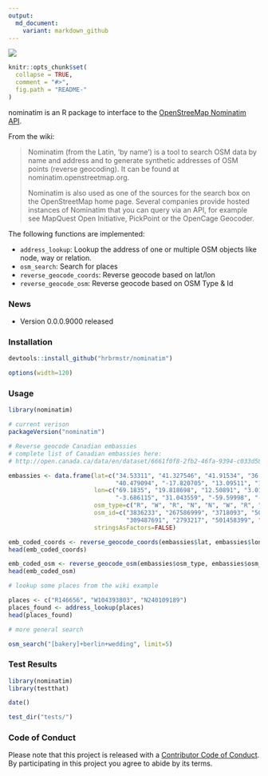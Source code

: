 ```yaml
---
output:
  md_document:
    variant: markdown_github
---
```


![](nominatim.png)

<!-- README.md is generated from README.Rmd. Please edit that file -->

```r
knitr::opts_chunk$set(
  collapse = TRUE,
  comment = "#>",
  fig.path = "README-"
)
```

nominatim is an R package to interface to the [OpenStreeMap Nominatim API](http://wiki.openstreetmap.org/wiki/Nominatim).

From the wiki:

>Nominatim (from the Latin, 'by name') is a tool to search OSM data by name and address and to generate synthetic addresses of OSM points (reverse geocoding). It can be found at nominatim.openstreetmap.org.
>
>Nominatim is also used as one of the sources for the search box on the OpenStreetMap home page. Several companies provide hosted instances of Nominatim that you can query via an API, for example see MapQuest Open Initiative, PickPoint or the OpenCage Geocoder.

The following functions are implemented:

- `address_lookup`:	Lookup the address of one or multiple OSM objects like node, way or relation.
- `osm_search`:	Search for places
- `reverse_geocode_coords`:	Reverse geocode based on lat/lon
- `reverse_geocode_osm`:	Reverse geocode based on OSM Type & Id

### News

- Version 0.0.0.9000 released

### Installation

```r
devtools::install_github("hrbrmstr/nominatim")
```

```r
options(width=120)
```

### Usage

```r
library(nominatim)

# current verison
packageVersion("nominatim")

# Reverse geocode Canadian embassies
# complete list of Canadian embassies here:
# http://open.canada.ca/data/en/dataset/6661f0f8-2fb2-46fa-9394-c033d581d531

embassies <- data.frame(lat=c("34.53311", "41.327546", "41.91534", "36.76148", "-13.83282",
                              "40.479094", "-17.820705", "13.09511", "13.09511"),
                        lon=c("69.1835", "19.818698", "12.50891", "3.0166", "-171.76462",
                              "-3.686115", "31.043559", "-59.59998", "-59.59998"),
                        osm_type=c("R", "W", "R", "N", "N", "W", "R", "N", "N"),
                        osm_id=c("3836233", "267586999", "3718093", "501522082", "305640297",
                                 "309487691", "2793217", "501458399", "501458399"),
                        stringsAsFactors=FALSE)

emb_coded_coords <- reverse_geocode_coords(embassies$lat, embassies$lon)
head(emb_coded_coords)

emb_coded_osm <- reverse_geocode_osm(embassies$osm_type, embassies$osm_id)
head(emb_coded_osm)

# lookup some places from the wiki example

places <- c("R146656", "W104393803", "N240109189")
places_found <- address_lookup(places)
head(places_found)

# more general search

osm_search("[bakery]+berlin+wedding", limit=5)

```

### Test Results

```r
library(nominatim)
library(testthat)

date()

test_dir("tests/")
```

### Code of Conduct

Please note that this project is released with a [Contributor Code of Conduct](CONDUCT.md). 
By participating in this project you agree to abide by its terms.
